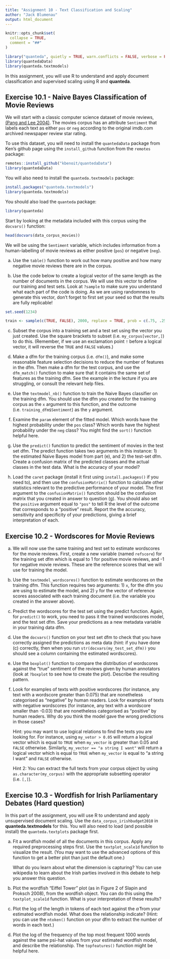 ```yaml
---
title: "Assignment 10 - Text Classification and Scaling"
author: "Jack Blumenau"
output: html_document
---
```


```r
knitr::opts_chunk$set(
  collapse = TRUE,
  comment = "##"
)
```

```r
library("quanteda", quietly = TRUE, warn.conflicts = FALSE, verbose = FALSE)
library(quantedaData)
library(quanteda.textmodels)
```

In this assignment, you will use R to understand and apply document classification and supervised scaling using R and **quanteda**.

## Exercise 10.1 - Naive Bayes Classification of Movie Reviews

We will start with a classic computer science dataset of movie reviews, [(Pang and Lee 2004)](http://www.cs.cornell.edu/home/llee/papers/cutsent.pdf).
The movies corpus has an attribute `Sentiment` that labels each text as either `pos` or `neg` according to the original imdb.com archived newspaper review star rating.  

To use this dataset, you will need to install the `quantedaData` package from Ken's github page using the `install_github` function from the `remotes` package: 

```r
remotes::install_github("kbenoit/quantedaData")
library(quantedaData)
```

You will also need to install the `quanteda.textmodels` package:

```r
install.packages("quanteda.textmodels")
library(quanteda.textmodels)
```

You should also load the `quanteda` package:

```r
library(quanteda)
```

Start by looking at the metadata included with this corpus using the `docvars()` function:

```r

head(docvars(data_corpus_movies))

```

We will be using the `Sentiment` variable, which includes information from a human-labelling of movie reviews as either positive (`pos`) or negative (`neg`).

(a) Use the `table()` function to work out how many positive and how many negative movie reviews there are in the corpus.

(b) Use the code below to create a logical vector of the same length as the number of documents in the corpus. We will use this vector to define our training and test sets. Look at `?sample` to make sure you understand what each part of the code is doing. As we are using randomness to generate this vector, don't forget to first set your seed so that the results are fully replicable!

```r

set.seed(1234)

train <- sample(c(TRUE, FALSE), 2000, replace = TRUE, prob = c(.75, .25))

```

(c) Subset the corpus into a training set and a test set using the vector you just created. Use the square brackets to subset (i.e. `my_corpus[vector,]`) to do this. (Remember, if we use an exclamation point `!` before a logical vector, it will reverse the `TRUE` and `FALSE` values.)

d) Make a dfm for the training corpus (i.e. `dfm()`), and make some reasonable feature selection decisions to reduce the number of features in the dfm. Then make a dfm for the test corpus, and use the `dfm_match()` function to make sure that it contains the same set of features as the training dfm. See the example in the lecture if you are struggling, or consult the relevant help files.

(e) Use the `textmodel_nb()` function to train the Naive Bayes classifier on the training dfm. You should use the dfm you created for the training corpus as the `x` argument to this function, and the outcome (i.e. `training_dfm$Sentiment`) as the `y` argument.

(f) Examine the `param` element of the fitted model. Which words have the highest probability under the `pos` class? Which words have the highest probability under the `neg` class? You might find the `sort()` function helpful here.

(g) Use the `predict()` function to predict the sentiment of movies in the test set dfm. The predict function takes two arguments in this instance: 1) the estimated Naive Bayes model from part (e), and 2) the test-set dfm. Create a confusion matrix of the predicted classes and the actual classes in the test data. What is the accuracy of your model?

(h) Load the `caret` package (install it first using `install.packages()` if you need to), and then use the `confusionMatrix()` function to calculate other statistics relevant to the predictive performance of your model. The first argument to the `confusionMatrix()` function should be the confusion matrix that you created in answer to question (g). You should also set the `positive` argument equal to `"pos"` to tell R the level of the outcome that corresponds to a "positive" result. Report the the accuracy, sensitivity and specificity of your predictions, giving a brief interpretation of each.

## Exercise 10.2 - Wordscores for Movie Reviews

(a) We will now use the same training and test set to estimate wordscores for the movie reviews. First, create a new variable (named `refscore`) for the training set dfm which is equal to 1 for positive movie reviews, and -1 for negative movie reviews. These are the reference scores that we will use for training the model.

(b) Use the `textmodel_wordscores()` function to estimate wordscores on the training dfm. This function requires two arguments: 1) `x`, for the dfm you are using to estimate the model, and 2) `y` for the vector of reference scores associated with each training document (i.e. the variable you created in the answer above).

(c) Predict the wordscores for the test set using the predict function. Again, for `predict()` to work, you need to pass it the trained wordscores model, and the test set dfm. Save your predictions as a new metadata variable in your training data dfm.

(d) Use the `docvars()` function on your test set dfm to check that you have correctly assigned the predictions as meta data (hint: if you have done (c) correctly, then when you run `str(docvars(my_test_set_dfm))` you should see a column containing the estimated wordscores).

(e) Use the `boxplot()` function to compare the distribution of wordscores against the "true" sentiment of the reviews given by human annotators (look at `?boxplot` to see how to create the plot). Describe the resulting pattern. 

(f) Look for examples of texts with positive wordscores (for instance, any text with a wordscore greater than 0.075) that are nonetheless categorised as "negative" by human readers. Look for examples of texts with negative wordscores (for instance, any text with a wordscore smaller than -0.03) that are nonetheless categorised as "positive" by human readers. Why do you think the model gave the wrong predictions in those cases? 

    Hint: you may want to use logical relations to find the texts you are looking for. For instance, using `my_vetor > 0.05` will return a logical vector which is equal to `TRUE` when `my_vector` is greater than 0.05 and `FALSE` otherwise. Similarly, `my_vector == "a string I want"` will return a logical vector which is equal to `TRUE` when `my_vector` is equal to "a string I want" and `FALSE` otherwise.

    Hint 2: You can extract the full texts from your corpus object by using `as.character(my_corpus)` with the appropriate subsetting operator (i.e. `[,]`).

## Exercise 10.3 - Wordfish for Irish Parliamentary Debates (Hard question)

In this part of the assignment, you will use R to understand and apply unsupervised document scaling. Use the `data_corpus_irishbudget2010` in **quanteda.textmodels** for this. You will also need to load (and possible install) the `quanteda.textplots` package first.

a) Fit a wordfish model of all the documents in this corpus. Apply any required preprocessing steps first. Use the `textplot_scale1d` function to visualize the result. (You may want to use the advanced options of this function to get a better plot than just the default one.) 

    What do you learn about what the dimension is capturing? You can use wikipedia to learn about the Irish parties involved in this debate to help you answer this question.

b) Plot the wordfish "Eiffel Tower" plot (as in Figure 2 of Slapin and Proksch 2008), from the wordfish object. You can do this using the `textplot_scale1d` function. What is your interpretation of these results?

c) Plot the log of the length in tokens of each text against the $\hat{\alpha}$ from your estimated wordfish model. What does the relationship indicate? (Hint: you can use the `ntoken()` function on your dfm to extract the number of words in each text.)

d) Plot the log of the frequency of the top most frequent 1000 words against the same psi-hat values from your estimated wordfish model, and describe the relationship. The `topfeatures()` function might be helpful here.
